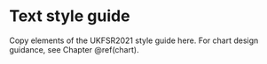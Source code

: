 # Text style guide {#text}


Copy elements of the UKFSR2021 style guide here. For chart design guidance, see
Chapter \@ref(chart).